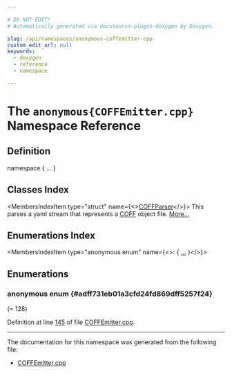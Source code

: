 ```yaml
---

# DO NOT EDIT!
# Automatically generated via docusaurus-plugin-doxygen by Doxygen.

slug: /api/namespaces/anonymous-coffemitter-cpp-
custom_edit_url: null
keywords:
  - doxygen
  - reference
  - namespace

---
```





# The `anonymous{COFFEmitter.cpp}` Namespace Reference

<DoxygenPage pluginConfig={pluginConfig}>



## Definition

<CodeBlock>namespace &#123; ... &#125;</CodeBlock>

## Classes Index

<MembersIndex>

<MembersIndexItem
  type="struct"
  name={<><a href="/docs/api/structs/anonymous-namespace-coffemitter-cpp-/coffparser">COFFParser</a></>}>
This parses a yaml stream that represents a <a href="/docs/api/namespaces/llvm/coff">COFF</a> object file. <a href="/docs/api/structs/anonymous-namespace-coffemitter-cpp-/coffparser/#details">More...</a>
</MembersIndexItem>

</MembersIndex>

## Enumerations Index

<MembersIndex>

<MembersIndexItem
  type="anonymous enum"
  name={<>:  &#123; <a href="#adff731eb01a3cfd24fd869dff5257f24">...</a> &#125;</>}>
</MembersIndexItem>

</MembersIndex>


<SectionDefinition>

## Enumerations

### anonymous enum  {#adff731eb01a3cfd24fd869dff5257f24}

<MemberDefinition
  prototype="anonymous enum ">

<EnumerationList title="Enumeration values">

<Link id="adff731eb01a3cfd24fd869dff5257f24aaec9a690c4699ee0687ccea1fb7f42da" />
<EnumerationListItem name="DOSStubSize">
 (= 128)
</EnumerationListItem>

</EnumerationList>

Definition at line <a href="/docs/api/files/lib/lib/objectyaml/coffemitter-cpp/#l00145">145</a> of file <a href="/docs/api/files/lib/lib/objectyaml/coffemitter-cpp">COFFEmitter.cpp</a>.
</MemberDefinition>

</SectionDefinition>

<hr/>

The documentation for this namespace was generated from the following file:

<ul>
<li><a href="/docs/api/files/lib/lib/objectyaml/coffemitter-cpp">COFFEmitter.cpp</a></li>
</ul>

</DoxygenPage>
